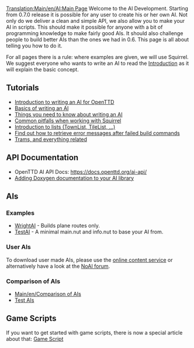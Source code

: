 {{en/Note|The user page is here: [[Main/en/AI settings]]}}
[[Translation:Main/en/AI:Main Page]]
{{en/NoAI}}
Welcome to the AI Development. Starting from 0.7.0 release it is possible for any user to create his or her own AI. Not only do we deliver a clean and simple API, we also allow you to make your AI in scripts. This should make it possible for anyone with a bit of programming knowledge to make fairly good AIs. It should also challenge people to build better AIs than the ones we had in 0.6. This page is all about telling you how to do it.

For all pages there is a rule: where examples are given, we will use Squirrel. We suggest everyone who wants to write an AI to read the [[Main/en/AI:Introduction|Introduction]] as it will explain the basic concept.

== Tutorials ==
* [[Main/en/AI:Introduction|Introduction to writing an AI for OpenTTD]]
* [[Main/en/AI:Basics|Basics of writing an AI]]
* [[Main/en/AI:Need To Know|Things you need to know about writing an AI]]
* [[Main/en/AI:SQ pitfalls|Common pitfalls when working with Squirrel]]
* [[Main/en/AI:Lists|Introduction to lists (TownList, TileList, ...)]]
* [[Main/en/AI:Last Error|Find out how to retrieve error messages after failed build commands]]
* [[Main/en/AI:Trams|Trams, and everything related]]

== API Documentation ==
* OpenTTD AI API Docs: https://docs.openttd.org/ai-api/
* [[Main/en/AI:Doxygen Documentation|Adding Doxygen documentation to your AI library]]

== AIs ==
=== Examples ===
* [[Main/en/AI:WrightAI|WrightAI]] - Builds plane routes only.
* [[Main/en/AI:TestAI|TestAI]] - A minimal main.nut and info.nut to base your AI from.

=== User AIs ===
To download user made AIs, please use the [[Main/en/Content Service|online content service]] or alternatively have a look at the [http://www.tt-forums.net/viewforum.php?f=65 NoAI forum].

=== Comparison of AIs ===
* [[Main/en/Comparison of AIs]]
* [[Main/en/AI:Test AIs|Test AIs]]

{{en/Feature|0.7}}

== Game Scripts ==
If you want to get started with game scripts, there is now a special article about that: [[Main/en/Game script|Game Script]]